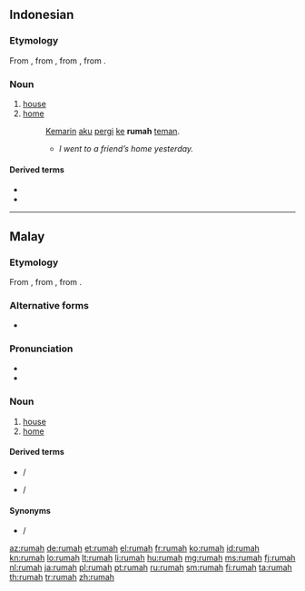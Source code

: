 ==Indonesian==

===Etymology===
From {{etyl|ms|id}} {{term|rumah|lang=ms}}, from {{etyl|poz-mly-pro|id}} {{term/t|poz-mly-pro|*rumah}}, from {{etyl|poz-pro|id}} {{term/t|poz-pro|*ʀumaq}}, from {{etyl|map-pro|id}} {{term/t|map-pro|*ʀumaq}}.

===Noun===
{{id-noun}}

# [[house]] {{gloss|abode}}
# [[home]] {{gloss|house or structure in which someone lives}}
#: [[kemarin|Kemarin]] [[aku]] [[pergi]] [[ke]] '''rumah''' [[teman]].
#:* ''I went to a friend’s home yesterday.''

====Derived terms====
* {{l|id|rumah makan|gloss={{l|en|restaurant}}}}
* {{l|id|rumah sakit|gloss={{l|en|hospital}}}}

----

==Malay==

===Etymology===
From {{etyl|poz-mly-pro|ms}} {{term/t|poz-mly-pro|*rumah}}, from {{etyl|poz-pro|ms}} {{term/t|poz-pro|*ʀumaq}}, from {{etyl|map-pro|ms}} {{term/t|map-pro|*ʀumaq}}.

===Alternative forms===
* {{l|ms|رومه|sc=Arab}}

===Pronunciation===
* {{IPA|/rumah/|lang=ms}}
* {{rhymes|umah|mah|ah|lang=ms}}

===Noun===
{{head|ms|noun|Jawi spelling|رومه}}

# [[house]] {{gloss|abode}}
# [[home]] {{gloss|house or structure in which someone lives}}

====Derived terms====
* {{l|ms|rumah makan}} / {{l|ms|رومه ماکن|sc=Arab|gloss={{l|en|restaurant}}}}
* {{l|ms|rumah sakit}} / {{l|ms|رومه ساکيت|sc=Arab|gloss={{l|en|hospital}}}}

====Synonyms====
* {{l|ms|bait}} / {{l|ms|بيت|sc=Arab}}

[[az:rumah]]
[[de:rumah]]
[[et:rumah]]
[[el:rumah]]
[[fr:rumah]]
[[ko:rumah]]
[[id:rumah]]
[[kn:rumah]]
[[lo:rumah]]
[[lt:rumah]]
[[li:rumah]]
[[hu:rumah]]
[[mg:rumah]]
[[ms:rumah]]
[[fj:rumah]]
[[nl:rumah]]
[[ja:rumah]]
[[pl:rumah]]
[[pt:rumah]]
[[ru:rumah]]
[[sm:rumah]]
[[fi:rumah]]
[[ta:rumah]]
[[th:rumah]]
[[tr:rumah]]
[[zh:rumah]]